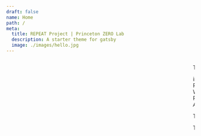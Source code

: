 ```yaml
---
draft: false
name: Home
path: /
meta:
  title: REPEAT Project | Princeton ZERO Lab
  description: A starter theme for gatsby
  image: ./images/hello.jpg
---
```



<Marquee 
headerText="Data Driven Climate Policy Evaluation"
subHeaderText="Created by the Princeton ZERO Lab, this site puts granular analysis in the hands of policy makers, media and the general public."
/>




<Container maxWidth="lg">
<ArticleBody>
    <p>The Princeton ZERO Lab and Net-Zero America study team have developed a suite of geospatial planning tools coupled with detailed macro-energy system optimization models capable of rapidly evaluating policy and regulatory proposals at politically-relevant spatial resolutions (e.g., state, county, and sometimes finer resolutions). This includes evaluation of candidate sites for wind and solar development, thermal power plant siting and repowering, and transmission expansion as well as associated impacts on air quality and labor/employment.</p>
</ArticleBody>

<ArticleGraphic>
    <Grid container spacing={3}>
    <Grid item xs={12} md={6}>
        image...
    </Grid>
    <Grid item xs={12} md={6}>
        <Box>
            <div>
                <span></span><span>PV</span>
            </div>
            <div>
                <span></span><span>Wind</span>
            </div>
            <div>
                <span></span><span>Population Density &lt; 100 people per sq. mi</span>
            </div>
        </Box>
        <Box>
            <i>A suite of geospatial planning tools coupled with detailed macro-energy system optimization models capable of rapid evaluation.</i>
        </Box>
    </Grid>
    </Grid>
</ArticleGraphic>

<ArticleBody>
    <p>These tools were employed to great impact in the <b><i>Net-Zero America</i></b> study, which “set an entirely new standard” in energy transition modeling by offering an “unprecedented degree of clarity and granularity” in its results, according to John Holdren, former Science Advisor to President Obama and Director of the White House Office of Science and Technology Policy. The spatially-explicit and granular results and associated maps have proven to be highly relevant to a wide range of stakeholders and decision makers, and the responses to the report indicate the desire for more politically-salient outputs from energy systems models.</p>
    <p>The Princeton ZERO Lab proposes to further develop and refine this suite of geospatially-granular planning, modeling, and visualization tools and employ them to rapidly evaluate federal policy proposals, providing independent, timely, and credible information and analysis for broad educational purposes, including as a resource available publicly for stakeholders, decision-makers, and the media.</p>
</ArticleBody>


</Container>